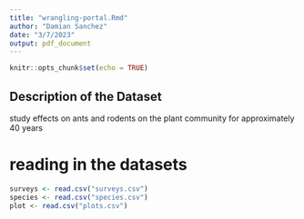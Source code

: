 ```yaml
---
title: "wrangling-portal.Rmd"
author: "Damian Sanchez"
date: "3/7/2023"
output: pdf_document
---
```


```r
knitr::opts_chunk$set(echo = TRUE)
```

## Description of the Dataset
study effects on ants and rodents on the plant community for approximately 40 years

# reading in the datasets 
```r
surveys <- read.csv("surveys.csv")
species <- read.csv("species.csv")
plot <- read.csv("plots.csv")
```
